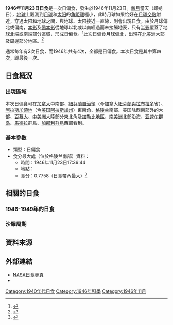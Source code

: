 {{Infobox Solar eclipse
| Year        = 1946
| Month       = 11
| Day         = 23
| Type        = 日偏食
| Image       = SE1946Nov23P.png
| Image size  = 200px
| Image intro = 1946年11月23日日偏食路徑圖
  <!--   日食資料   -->
| Gamma       = 1.1050
| Mag         = 0.7758
| Saros       = 122
| Saros total = 70
| Saros seq   = 54
  <!--     食甚     -->
| Duration    = 
| Location    = [[格陵兰|格陵兰]]南部
| Coords      = {{coord|63.4|N|45.3|W}}
| Width       = 
  <!--   開始時間   -->
| Partial     = 
| Start type  = 
| Centre      = 
| Greatest    = 17:36:44
  <!--     倒數     -->
| hour        = 17
| minute      = 36
| second      = 44
| Duration_s  = 
}}
'''1946年11月23日日食'''是一次日偏食，發生於1946年11月23日。[[新月|新月]]當天（即朔日），[[地球|地球]]上觀測到[[月球|月球]]和[[太阳|太阳]]的[[角距離|角距離]]極小，此時月球如果恰好在[[月球交點|月球交點]]附近，穿過太阳和地球之間，與地球、太阳接近一直線，則會出現日食。由於月球偏北或偏南，[[本影|本影]]及[[僞本影|僞本影]]從地球以北或以南經過而未接觸地表，只有[[半影|半影]]覆蓋了地球北端或南端部分區域，形成日偏食。<ref name="astron">{{cite web|author=樊忠玉|title=日（月）食|url=http://www.astron.ac.cn/bencandy-51-1630-1.htm|publisher=中国天文科普网|accessdate=2016-03-26|archive-date=2014-09-17|archive-url=https://web.archive.org/web/20140917080048/http://www.astron.ac.cn/bencandy-51-1630-1.htm|dead-url=no}}</ref>此次日偏食月球偏北，出現在[[北美洲|北美洲]]大部及周邊部分地區。<ref name="NASAGIF">{{cite web|author=Fred Espenak|title=Paritial Solar Eclipse of 1946 Nov 23|url=http://eclipse.gsfc.nasa.gov/SEplot/SEplot1901/SE1946Nov23P.GIF|publisher=NASA Eclipse Web Site|accessdate=2019-01-02|archive-date=2020-10-23|archive-url=https://web.archive.org/web/20201023123005/https://eclipse.gsfc.nasa.gov/SEplot/SEplot1901/SE1946Nov23P.GIF|dead-url=no}}{{en}}</ref>

通常每年有2次日食，而1946年共有4次，全都是日偏食。本次日食是其中第四次，即最後一次。

== 日食概況 ==
=== 出現區域 ===
本次日偏食可在[[加拿大|加拿大]]中南部、[[紐芬蘭自治領|紐芬蘭自治領]]（今加拿大[[紐芬蘭與拉布拉多|紐芬蘭與拉布拉多]]省）、[[阿拉斯加領地|阿拉斯加領地]]（今[[美国|美国]][[阿拉斯加州|阿拉斯加州]]）東南角、[[格陵兰|格陵兰]]南部、美国除西南部外的大部、[[百慕大|百慕大]]、[[中美洲|中美洲]]大陸部分東北角及[[加勒比地區|加勒比地區]]、[[南美洲|南美洲]]北部沿海、[[亚速尔群岛|亚速尔群岛]]、[[馬德拉|馬德拉]]群島、[[加那利群島|加那利群島]]西部看到。

=== 基本參數 ===
{{NoteUTC}}
* 類型：日偏食
* 食分最大處（位於格陵兰南部）資料：
** 時間：1946年11月23日17:36:44
** 地點：{{coord|63.4|N|45.3|W}}
** 食分：0.7758（日食帶內最大）<ref name="Besselian">{{cite web|author=Fred Espenak|title=Besselian Elements - Paritial Solar Eclipse of 1946 Nov 23|url=http://eclipse.gsfc.nasa.gov/SEsearch/SEdata.php?Ecl=19461123|publisher=NASA Eclipse Web Site|accessdate=2019-01-02|archive-date=2020-10-23|archive-url=https://web.archive.org/web/20201023174152/https://eclipse.gsfc.nasa.gov/SEsearch/SEdata.php?Ecl=19461123|dead-url=no}}{{en}}</ref>

== 相關的日食 ==
=== 1946-1949年的日食 ===
{{Solar eclipse set 1946-1949}}

=== 沙羅周期 ===
{{Solar Saros series 122}}

== 資料來源 ==
{{reflist}}

== 外部連結 ==
{{日食主題}}
* [http://eclipse.gsfc.nasa.gov/solar.html NASA日食專頁]{{Wayback|url=http://eclipse.gsfc.nasa.gov/solar.html |date=20190108200537 }}{{en}}
* {{Partial solar eclipse NASA reference|1901/SE1946Nov23P|19461123}}

{{Solar eclipses
|nature=日偏食
|previous=[[1946年6月29日日食|1946年6月29日日食]]
|natureprevious=日偏食
|next=[[1947年5月20日日食|1947年5月20日日食]]
|naturenext=日全食
|previoussamenature=[[1946年6月29日日食|1946年6月29日日食]]
|nextsamenature=[[1949年4月28日日食|1949年4月28日日食]]
}}
{{日食}}

[[Category:1940年代日食|Category:1940年代日食]]
[[Category:1946年科學|Category:1946年科學]]
[[Category:1946年11月|Category:1946年11月]]